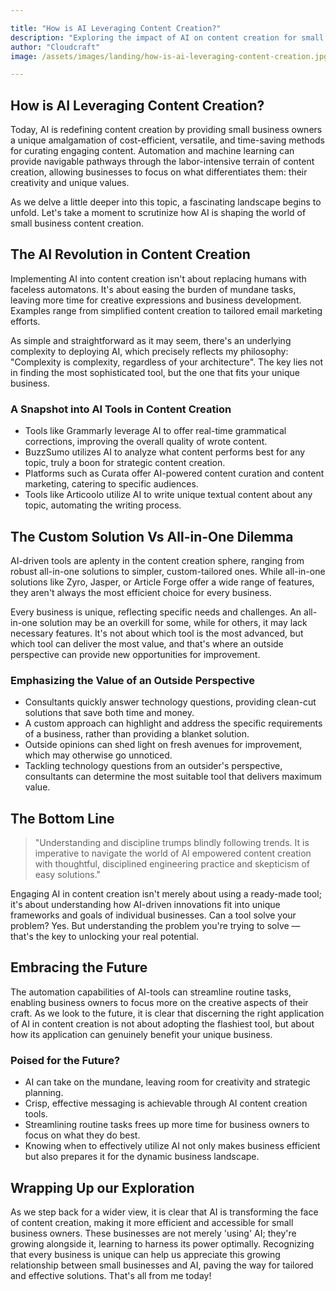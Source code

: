 ```yaml
---

title: "How is AI Leveraging Content Creation?"
description: "Exploring the impact of AI on content creation for small businesses"
author: "Cloudcraft"
image: /assets/images/landing/how-is-ai-leveraging-content-creation.jpg

---
```


## How is AI Leveraging Content Creation?

Today, AI is redefining content creation by providing small business owners a unique amalgamation of cost-efficient, versatile, and time-saving methods for curating engaging content. Automation and machine learning can provide navigable pathways through the labor-intensive terrain of content creation, allowing businesses to focus on what differentiates them: their creativity and unique values.

As we delve a little deeper into this topic, a fascinating landscape begins to unfold. Let's take a moment to scrutinize how AI is shaping the world of small business content creation.

<ServicesBlurb />

## The AI Revolution in Content Creation

Implementing AI into content creation isn't about replacing humans with faceless automatons. It's about easing the burden of mundane tasks, leaving more time for creative expressions and business development. Examples range from simplified content creation to tailored email marketing efforts.

As simple and straightforward as it may seem, there's an underlying complexity to deploying AI, which precisely reflects my philosophy: "Complexity is complexity, regardless of your architecture". The key lies not in finding the most sophisticated tool, but the one that fits your unique business.

### A Snapshot into AI Tools in Content Creation

 * Tools like Grammarly leverage AI to offer real-time grammatical corrections, improving the overall quality of wrote content.
 * BuzzSumo utilizes AI to analyze what content performs best for any topic, truly a boon for strategic content creation.
 * Platforms such as Curata offer AI-powered content curation and content marketing, catering to specific audiences.
 * Tools like Articoolo utilize AI to write unique textual content about any topic, automating the writing process.

## The Custom Solution Vs All-in-One Dilemma

AI-driven tools are aplenty in the content creation sphere, ranging from robust all-in-one solutions to simpler, custom-tailored ones. While all-in-one solutions like Zyro, Jasper, or Article Forge offer a wide range of features, they aren't always the most efficient choice for every business.

Every business is unique, reflecting specific needs and challenges. An all-in-one solution may be an overkill for some, while for others, it may lack necessary features. It's not about which tool is the most advanced, but which tool can deliver the most value, and that's where an outside perspective can provide new opportunities for improvement.

### Emphasizing the Value of an Outside Perspective

 * Consultants quickly answer technology questions, providing clean-cut solutions that save both time and money.
 * A custom approach can highlight and address the specific requirements of a business, rather than providing a blanket solution.
 * Outside opinions can shed light on fresh avenues for improvement, which may otherwise go unnoticed.
 * Tackling technology questions from an outsider's perspective, consultants can determine the most suitable tool that delivers maximum value.

<GetStartedBlurb />

## The Bottom Line

<blockquote> "Understanding and discipline trumps blindly following trends. It is imperative to navigate the world of AI empowered 
content creation with thoughtful, disciplined engineering practice and skepticism of easy solutions." </blockquote>

Engaging AI in content creation isn't merely about using a ready-made tool; it's about understanding how AI-driven innovations fit into unique frameworks and goals of individual businesses. Can a tool solve your problem? Yes. But understanding the problem you're trying to solve — that's the key to unlocking your real potential.

## Embracing the Future

The automation capabilities of AI-tools can streamline routine tasks, enabling business owners to focus more on the creative aspects of their craft. As we look to the future, it is clear that discerning the right application of AI in content creation is not about adopting the flashiest tool, but about how its application can genuinely benefit your unique business.

### Poised for the Future?

 * AI can take on the mundane, leaving room for creativity and strategic planning.
 * Crisp, effective messaging is achievable through AI content creation tools.
 * Streamlining routine tasks frees up more time for business owners to focus on what they do best.
 * Knowing when to effectively utilize AI not only makes business efficient but also prepares it for the dynamic business landscape.

## Wrapping Up our Exploration

As we step back for a wider view, it is clear that AI is transforming the face of content creation, making it more efficient and accessible for small business owners. These businesses are not merely 'using' AI; they're growing alongside it, learning to harness its power optimally. Recognizing that every business is unique can help us appreciate this growing relationship between small businesses and AI, paving the way for tailored and effective solutions. That's all from me today!
